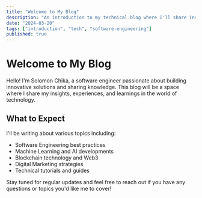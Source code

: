 ```yaml
---
title: "Welcome to My Blog"
description: "An introduction to my technical blog where I'll share insights about software engineering, machine learning, and blockchain technology."
date: "2024-03-20"
tags: ["introduction", "tech", "software-engineering"]
published: true
---
```


# Welcome to My Blog

Hello! I'm Solomon Chika, a software engineer passionate about building innovative solutions and sharing knowledge. This blog will be a space where I share my insights, experiences, and learnings in the world of technology.

## What to Expect

I'll be writing about various topics including:

- Software Engineering best practices
- Machine Learning and AI developments
- Blockchain technology and Web3
- Digital Marketing strategies
- Technical tutorials and guides

Stay tuned for regular updates and feel free to reach out if you have any questions or topics you'd like me to cover! 